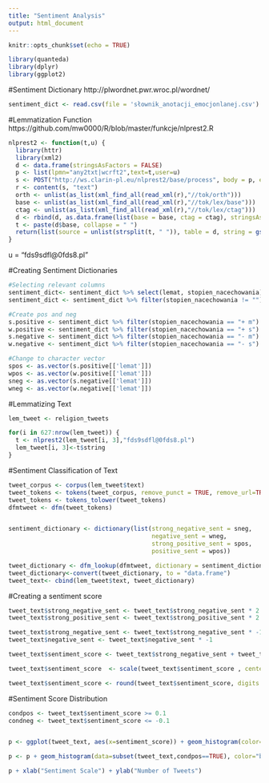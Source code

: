 ```yaml
---
title: "Sentiment Analysis"
output: html_document
---
```


```r
knitr::opts_chunk$set(echo = TRUE)
```

```r
library(quanteda)
library(dplyr)
library(ggplot2)
```

#Sentiment Dictionary
http://plwordnet.pwr.wroc.pl/wordnet/ 
```r
sentiment_dict <- read.csv(file = 'słownik_anotacji_emocjonlanej.csv')
```

#Lemmatization Function
https://github.com/mw0000/R/blob/master/funkcje/nlprest2.R 
```r
nlprest2 <- function(t,u) {
  library(httr)
  library(xml2)
  d <- data.frame(stringsAsFactors = FALSE)
  p <- list(lpmn="any2txt|wcrft2",text=t,user=u)
  s <- POST("http://ws.clarin-pl.eu/nlprest2/base/process", body = p, encode = "json", verbose())
  r <- content(s, "text")
  orth <- unlist(as_list(xml_find_all(read_xml(r),"//tok/orth")))
  base <- unlist(as_list(xml_find_all(read_xml(r),"//tok/lex/base")))
  ctag <- unlist(as_list(xml_find_all(read_xml(r),"//tok/lex/ctag"))) 
  d <- rbind(d, as.data.frame(list(base = base, ctag = ctag), stringsAsFactors = FALSE))
  t <- paste(d$base, collapse = " ")
  return(list(source = unlist(strsplit(t, " ")), table = d, string = gsub('[[:punct:] ]+',' ',t)))
}
```

u = "fds9sdfl@0fds8.pl"

#Creating Sentiment Dictionaries
```r
#Selecting relevant columns
sentiment_dict<- sentiment_dict %>% select(lemat, stopien_nacechowania)
sentiment_dict <- sentiment_dict %>% filter(stopien_nacechowania != "")

#Create pos and neg
s.positive <- sentiment_dict %>% filter(stopien_nacechowania == "+ m") %>% unique()
w.positive <- sentiment_dict %>% filter(stopien_nacechowania == "+ s") %>% unique()
s.negative <- sentiment_dict %>% filter(stopien_nacechowania == "- m") %>% unique()
w.negative <- sentiment_dict %>% filter(stopien_nacechowania == "- s") %>% unique()

#Change to character vector
spos <- as.vector(s.positive[['lemat']])
wpos <- as.vector(w.positive[['lemat']])
sneg <- as.vector(s.negative[['lemat']])
wneg <- as.vector(w.negative[['lemat']])
```

#Lemmatizing Text

```r
lem_tweet <- religion_tweets
```

```r
for(i in 627:nrow(lem_tweet)) {
  t <- nlprest2(lem_tweet[i, 3],"fds9sdfl@0fds8.pl")
  lem_tweet[i, 3]<-t$string
}
```

#Sentiment Classification of Text
```r
tweet_corpus <- corpus(lem_tweet$text)
tweet_tokens <- tokens(tweet_corpus, remove_punct = TRUE, remove_url=TRUE)
tweet_tokens <- tokens_tolower(tweet_tokens)
dfmtweet <- dfm(tweet_tokens)


sentiment_dictionary <- dictionary(list(strong_negative_sent = sneg,
                                        negative_sent = wneg,
                                        strong_positive_sent = spos,
                                        positive_sent = wpos))
```

```r
tweet_dictionary <- dfm_lookup(dfmtweet, dictionary = sentiment_dictionary)
tweet_dictionary<-convert(tweet_dictionary, to = "data.frame")
tweet_text<- cbind(lem_tweet$text, tweet_dictionary)
```

#Creating a sentiment score
```r
tweet_text$strong_negative_sent <- tweet_text$strong_negative_sent * 2
tweet_text$strong_positive_sent <- tweet_text$strong_positive_sent * 2
```

```r
tweet_text$strong_negative_sent <- tweet_text$strong_negative_sent * -1
tweet_text$negative_sent <- tweet_text$negative_sent * -1
```

```r
tweet_text$sentiment_score <- tweet_text$strong_negative_sent + tweet_text$strong_positive_sent + tweet_text$negative_sent + tweet_text$positive_sent
```

```r
tweet_text$sentiment_score  <- scale(tweet_text$sentiment_score , center = FALSE, scale = max(tweet_text$sentiment_score , na.rm = TRUE)/1)
```

```r
tweet_text$sentiment_score <- round(tweet_text$sentiment_score, digits = 1)
```

#Sentiment Score Distribution
```r
condpos <- tweet_text$sentiment_score >= 0.1
condneg <- tweet_text$sentiment_score <= -0.1


p <- ggplot(tweet_text, aes(x=sentiment_score)) + geom_histogram(color="black", fill = "grey") + theme_bw()

p <- p + geom_histogram(data=subset(tweet_text,condpos==TRUE), color="black", fill="#72b077") + geom_histogram(data=subset(tweet_text,condneg ==TRUE), color="black", fill="#e36671")

p + xlab("Sentiment Scale") + ylab("Number of Tweets")
```

